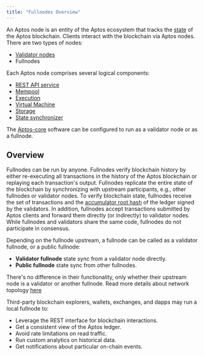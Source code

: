 ```yaml
---
title: "Fullnodes Overview"
---
```


An Aptos node is an entity of the Aptos ecosystem that tracks the [state](/network/glossary#state) of the Aptos blockchain. Clients interact with the blockchain via Aptos nodes. There are two types of nodes:

- [Validator nodes](/network/blockchain/validator-nodes)
- Fullnodes

Each Aptos node comprises several logical components:

- [REST API service](/network/glossary#rest-api-service)
- [Mempool](/network/blockchain/validator-nodes#mempool)
- [Execution](/network/blockchain/validator-nodes#execution)
- [Virtual Machine](/network/blockchain/validator-nodes#virtual-machine)
- [Storage](/network/blockchain/validator-nodes#storage)
- [State synchronizer](/network/blockchain/validator-nodes#state-synchronizer)

The [Aptos-core](/network/glossary#aptos-core) software can be configured to run as a validator node or as a fullnode.

## Overview

Fullnodes can be run by anyone. Fullnodes verify blockchain history by either re-executing all transactions in the history of the Aptos blockchain or replaying each transaction's output. Fullnodes replicate the entire state of the blockchain by synchronizing with upstream participants, e.g., other fullnodes or validator nodes. To verify blockchain state, fullnodes receive the set of transactions and the [accumulator root hash](/network/glossary#accumulator-root-hash) of the ledger signed by the validators. In addition, fullnodes accept transactions submitted by Aptos clients and forward them directly (or indirectly) to validator nodes. While fullnodes and validators share the same code, fullnodes do not participate in consensus.

Depending on the fullnode upstream, a fullnode can be called as a validator fullnode, or a public fullnode:

- **Validator fullnode** state sync from a validator node directly.
- **Public fullnode** state sync from other fullnodes.

There's no difference in their functionality, only whether their upstream node is a validator or another fullnode. Read more details about network topology [here](/network/blockchain/node-networks-sync)

Third-party blockchain explorers, wallets, exchanges, and dapps may run a local fullnode to:

- Leverage the REST interface for blockchain interactions.
- Get a consistent view of the Aptos ledger.
- Avoid rate limitations on read traffic.
- Run custom analytics on historical data.
- Get notifications about particular on-chain events.
